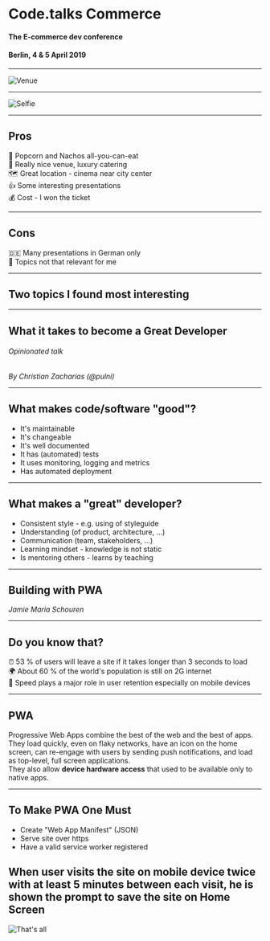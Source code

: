 
# Code.talks Commerce

#### The E-commerce dev conference

#### Berlin, 4 & 5 April 2019

---

![Venue](./venue.jpg)

---

![Selfie](./selfie.jpeg)

---

## Pros  

🍿 Popcorn and Nachos all-you-can-eat  
🏰 Really nice venue, luxury catering  
🗺 Great location - cinema near city center  
👍 Some interesting presentations  
💰 Cost - I won the ticket

---

## Cons  

🇩🇪 Many presentations in German only  
🧐 Topics not that relevant for me  

---


## Two topics I found most interesting

---

## What it takes to become a Great Developer 
###### Opinionated talk
<Cite>By Christian Zacharias (@pulni)</Cite>  

---

## What makes code/software "good"?  

* It's maintainable
* It's changeable
* It's well documented
* It has (automated) tests
* It uses monitoring, logging and metrics
* Has automated deployment 

---

## What makes a "great" developer?  

* Consistent style - e.g. using of styleguide
* Understanding (of product, architecture, ...)
* Communication (team, stakeholders, ...)
* Learning mindset - knowledge is not static
* Is mentoring others - learns by teaching

---

## Building with PWA 
<Cite>Jamie Maria Schouren</Cite>  

---

## Do you know that?  

⏰ 53 % of users will leave a site if it takes longer than 3 seconds to load  
🌍 About 60 % of the world's population is still on 2G internet    
📳 Speed plays a major role in user retention especially on mobile devices  

---

## PWA 

Progressive Web Apps combine the best of the web and the best of apps.  
They load quickly, even on flaky networks, have an icon on the home screen, 
can re-engage with users by sending push notifications, and load as top-level,
full screen applications.  
They also allow **device hardware access** that used to be available only to native apps.

---

## To Make PWA One Must

* Create "Web App Manifest" (JSON)  
* Serve site over https  
* Have a valid service worker registered  

When user visits the site on mobile device twice with at least 5 minutes between each 
visit, he is shown the prompt to save the site on Home Screen
---

![That's all](./thats_all.png)
